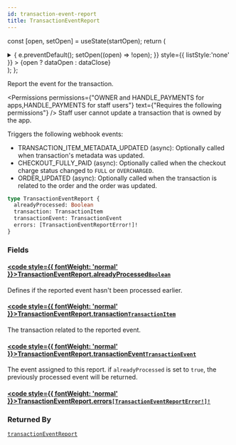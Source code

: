 ```yaml
---
id: transaction-event-report
title: TransactionEventReport
---
```






const [open, setOpen] = useState(startOpen);
return (
<details {...(open ? { open: true } : {})} className="details" style={{ border:'none', boxShadow:'none', background:'var(--ifm-background-color)' }}>
<summary
onClick={(e) => {
e.preventDefault();
setOpen((open) => !open);
}}
style={{ listStyle:'none' }} >
{open ? dataOpen : dataClose}
</summary>
{open && children}
</details>
);
};

Report the event for the transaction.


<Permissions permissions={"OWNER and HANDLE_PAYMENTS for apps,HANDLE_PAYMENTS for staff users"} text={"Requires the following permissions"} />
 Staff user cannot update a transaction that is owned by the app.

Triggers the following webhook events:

- TRANSACTION_ITEM_METADATA_UPDATED (async): Optionally called when transaction's metadata was updated.
- CHECKOUT_FULLY_PAID (async): Optionally called when the checkout charge status changed to `FULL` or `OVERCHARGED`.
- ORDER_UPDATED (async): Optionally called when the transaction is related to the order and the order was updated.

```graphql
type TransactionEventReport {
  alreadyProcessed: Boolean
  transaction: TransactionItem
  transactionEvent: TransactionEvent
  errors: [TransactionEventReportError!]!
}
```

### Fields

#### [<code style={{ fontWeight: 'normal' }}>TransactionEventReport.<b>alreadyProcessed</b></code>](#)<Bullet />[`Boolean`](../../../api-reference/miscellaneous/scalars/boolean.mdx) <Badge class="badge badge--secondary" text="scalar"/> <Badge class="badge badge--secondary" text="miscellaneous"/>

Defines if the reported event hasn't been processed earlier.

#### [<code style={{ fontWeight: 'normal' }}>TransactionEventReport.<b>transaction</b></code>](#)<Bullet />[`TransactionItem`](../../../api-reference/payments/objects/transaction-item.mdx) <Badge class="badge badge--secondary" text="object"/> <Badge class="badge badge--secondary" text="payments"/>

The transaction related to the reported event.

#### [<code style={{ fontWeight: 'normal' }}>TransactionEventReport.<b>transactionEvent</b></code>](#)<Bullet />[`TransactionEvent`](../../../api-reference/payments/objects/transaction-event.mdx) <Badge class="badge badge--secondary" text="object"/> <Badge class="badge badge--secondary" text="payments"/>

The event assigned to this report. if `alreadyProcessed` is set to `true`, the previously processed event will be returned.

#### [<code style={{ fontWeight: 'normal' }}>TransactionEventReport.<b>errors</b></code>](#)<Bullet />[`[TransactionEventReportError!]!`](../../../api-reference/payments/objects/transaction-event-report-error.mdx) <Badge class="badge badge--secondary" text="non-null"/> <Badge class="badge badge--secondary" text="object"/> <Badge class="badge badge--secondary" text="payments"/>

### Returned By

[`transactionEventReport`](../../../api-reference/payments/mutations/transaction-event-report.mdx) <Badge class="badge badge--secondary" text="mutation"/>

